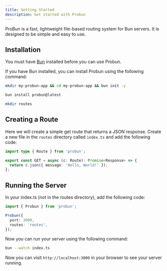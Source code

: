 ```yaml
---
title: Getting Started
description: Get started with Probun
---
```


ProBun is a fast, lightweight file-based routing system for Bun servers. It is designed to be simple and easy to use.

## Installation

You must have [Bun](https://bun.sh) installed before you can use Probun.

If you have Bun installed, you can install Probun using the following command:

```bash
mkdir my-probun-app && cd my-probun-app && bun init -y
```

```bash
bun install probun@latest
```

```bash
mkdir routes
```

## Creating a Route

Here we will create a simple get route that returns a JSON response. Create a new file in the `routes` directory called `index.ts` and add the following code:

```typescript
import type { Route } from 'probun';

export const GET = async (c: Route): Promise<Response> => {
  return c.json({ message: 'Hello, World!' });
};
```

## Running the Server

In your index.ts (not in the routes directory), add the following code:

```typescript
import { Probun } from 'probun';

Probun({
  port: 3000,
  routes: 'routes',
});
```

Now you can run your server using the following command:

```bash
bun --watch index.ts
```

Now you can visit `http://localhost:3000` in your browser to see your server running.
